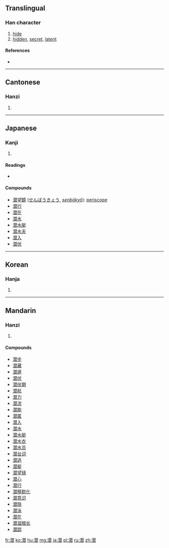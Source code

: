 {{also|濳|潛}}
==Translingual==

===Han character===
{{Han char|rn=85|rad=水|as=12|sn=15|four=|canj=水手人日 (EQOA)|ids=⿰[[氵]][[替]]}}

# [[hide]]
# [[hidden]], [[secret]], [[latent]]

====References====
* {{Han ref|kx=0649.100|dkj=18241|dj=1059.050|hdz=31734.130|uh=6F5C|ud=28508}}

----

==Cantonese==

===Hanzi===
{{yue-hanzi|jyut=cim4|y=chim4|tra=潛}}

# {{defn|lang=yue|sort=水12}}

----

==Japanese==

===Kanji===
{{ja-kanji|grade=c|rs=水12}}

# {{defn|lang=ja|sort=水12}}

====Readings====
* {{ja-readings|goon=[[ぜん]] (zen)|kanon=[[せん]] (sen)|kun=[[ひそむ]] (hisomu), [[もぐる]] (moguru)}}

====Compounds====
* [[潜望鏡]] ([[せんぼうきょう]], ''[[senbōkyō]]''): [[periscope]]
* [[潜行]]
* [[潜在]]
* [[潜水]]
* [[潜水艇]]
* [[潜水夫]]
* [[潜入]]
* [[潜伏]]

----

==Korean==

===Hanja===
{{ko-hanja|hangeul=잠|eumhun=|rv=jam|mr=cham|y=cam}}

# {{defn|lang=ko|sort=水12}}

----

==Mandarin==

===Hanzi===
{{cmn-hanzi|tra=潛|pin=[[qián]] ([[qian2]])|wg=ch'ien<sup>2</sup>}}

# {{defn|lang=cmn|sort=水12}}

====Compounds====
* [[潜步]]
* [[潜藏]]
* [[潜遁]]
* [[潜伏]]
* [[潜伏期]]
* [[潜航]]
* [[潜力]]
* [[潜流]]
* [[潜能]]
* [[潜匿]]
* [[潜入]]
* [[潜水]]
* [[潜水艇]]
* [[潜水衣]]
* [[潜水员]]
* [[潜台词]]
* [[潜逃]]
* [[潜艇]]
* [[潜望镜]]
* [[潜心]]
* [[潜行]]
* [[潜移默化]]
* [[潜意识]]
* [[潜隐]]
* [[潜泳]]
* [[潜在]]
* [[潜滋暗长]]
* [[潜踪]]

[[fr:潜]]
[[ko:潜]]
[[hu:潜]]
[[mg:潜]]
[[ja:潜]]
[[pl:潜]]
[[ru:潜]]
[[zh:潜]]